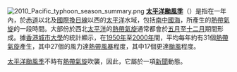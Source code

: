 [[File:2010_Pacific_typhoon_season_summary.png|left]]
{{Shortcut|P:PTS}}
'''[[太平洋颱風季|太平洋颱風季]]'''（{{lang-en|Pacific Typhoon Season}}）是指在一年內，於[[赤道|赤道]]以北及[[國際換日線|國際換日線]]以西的[[太平洋|太平洋]]水域，包括[[南中國海|南中國海]]，所產生的[[熱帶氣旋|熱帶氣旋]]的一段時間。大部份於西北[[太平洋|太平洋]]的[[熱帶氣旋|熱帶氣旋]]通常都會於[[五月|五月]]至[[十二月|十二月]]期間形成。據[[香港城市大學|香港城市大學]]的統計顯示，在[[1950年|1950年]]至[[2000年|2000年]]間，平均每年約有31個[[熱帶氣旋|熱帶氣旋]]產生，其中27個的風力達[[熱帶風暴|熱帶風暴]]程度，其中17個更達[[颱風|颱風]]程度。

[[太平洋颱風季|太平洋颱風季]]不時有[[熱帶氣旋|熱帶氣旋]]吹襲，因此，它屬於一項[[新聞|新聞]]動態。